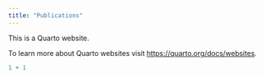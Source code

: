 ```yaml
---
title: "Publications"
---
```


This is a Quarto website.

To learn more about Quarto websites visit <https://quarto.org/docs/websites>.

```r
1 + 1
```

